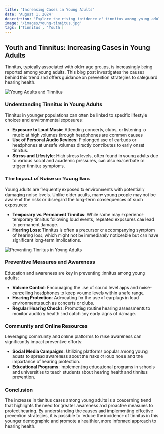 ```yaml
---
title: 'Increasing Cases in Young Adults'
date: 'August 1, 2024'
description: 'Explore the rising incidence of tinnitus among young adults.'
image: '/images/young-tinnitus.jpg'
tags: ['Tinnitus', 'Youth']
---
```


## Youth and Tinnitus: Increasing Cases in Young Adults

Tinnitus, typically associated with older age groups, is increasingly being reported among young adults. This blog post investigates the causes behind this trend and offers guidance on prevention strategies to safeguard hearing health.

<Image
  src="/images/young-listening-music.jpg"
  alt="Young Adults and Tinnitus"
/>

### Understanding Tinnitus in Young Adults

Tinnitus in younger populations can often be linked to specific lifestyle choices and environmental exposures:

- **Exposure to Loud Music**: Attending concerts, clubs, or listening to music at high volumes through headphones are common causes.
- **Use of Personal Audio Devices**: Prolonged use of earbuds or headphones at unsafe volumes directly contributes to early onset tinnitus.
- **Stress and Lifestyle**: High stress levels, often found in young adults due to various social and academic pressures, can also exacerbate or trigger tinnitus symptoms.

### The Impact of Noise on Young Ears

Young adults are frequently exposed to environments with potentially damaging noise levels. Unlike older adults, many young people may not be aware of the risks or disregard the long-term consequences of such exposures:

- **Temporary vs. Permanent Tinnitus**: While some may experience temporary tinnitus following loud events, repeated exposures can lead to permanent damage.
- **Hearing Loss**: Tinnitus is often a precursor or accompanying symptom of hearing loss, which might not be immediately noticeable but can have significant long-term implications.

<Image
  src="/images/young-tinnitus.jpg"
  alt="Preventing Tinnitus in Young Adults"
/>

### Preventive Measures and Awareness

Education and awareness are key in preventing tinnitus among young adults:

- **Volume Control**: Encouraging the use of sound level apps and noise-cancelling headphones to keep volume levels within a safe range.
- **Hearing Protection**: Advocating for the use of earplugs in loud environments such as concerts or clubs.
- **Regular Hearing Checks**: Promoting routine hearing assessments to monitor auditory health and catch any early signs of damage.

### Community and Online Resources

Leveraging community and online platforms to raise awareness can significantly impact preventive efforts:

- **Social Media Campaigns**: Utilizing platforms popular among young adults to spread awareness about the risks of loud noise and the importance of hearing protection.
- **Educational Programs**: Implementing educational programs in schools and universities to teach students about hearing health and tinnitus prevention.

### Conclusion

The increase in tinnitus cases among young adults is a concerning trend that highlights the need for greater awareness and proactive measures to protect hearing. By understanding the causes and implementing effective prevention strategies, it is possible to reduce the incidence of tinnitus in this younger demographic and promote a healthier, more informed approach to hearing health.
